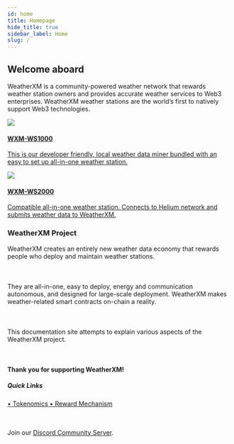 ```yaml
---
id: home
title: Homepage
hide_title: true
sidebar_label: Home
slug: /
---
```



## Welcome aboard 

WeatherXM is a community-powered weather network that rewards weather station owners and provides accurate weather services to Web3 enterprises.
WeatherXM weather stations are the world’s first to natively support Web3 technologies.

<section class="product-container">
  <div class="device">
    <a href="/wxm-devices/wifi-m5-bundle/wxm-ws1000-introduction">
      <img src={useBaseUrl("img/home/m5.png")} />
      <div class="device-info">
        <h4>WXM-WS1000</h4>
        <p>This is our developer friendly, local weather data miner bundled with an easy to set up all-in-one weather station.</p>
      </div>
    </a>
  </div>
  <div class="device">
    <a href="/wxm-devices/helium-bundle/wxm-ws2000-introduction">
      <img src={useBaseUrl("/img/home/helium.png")} />
      <div class="device-info">
        <h4>WXM-WS2000</h4>
        <p>Compatible all-in-one weather station. Connects to Helium network and submits weather data to WeatherXM.</p>
      </div>
    </a>
  </div>
  </section>
  
<div class=" no-shadow">
  <h3>WeatherXM Project</h3>
  <p>
    WeatherXM creates an entirely new weather data economy that rewards
    people who deploy and maintain weather stations.
    <br></br><br></br>
    They are all-in-one, easy to deploy, energy and communication autonomous, and designed for large-scale deployment.
    WeatherXM makes weather-related smart contracts on-chain a reality.
    <br></br><br></br>
    This documentation site attempts to explain various aspects of the WeatherXM project.
    <br></br><br></br>
    <b>Thank you for supporting WeatherXM!</b>
  </p>
  <h5 class="quickLinks">Quick Links</h5>
  <a className="block" href="/tokenomics/">
    &#8226; Tokenomics
  </a>
  <a className="block" href="/reward-mechanism-v2/">
    &#8226; Reward Mechanism
  </a>
</div>
<br></br>
<p>Join our <a href="https://weatherxm.com/discord" target="_blank" rel="noopener noreferrer">Discord Community Server</a>.</p>
